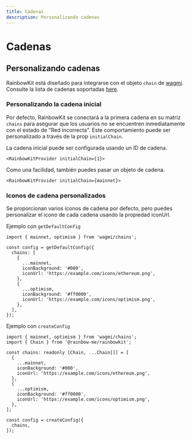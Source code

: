 ```yaml
---
title: Cadenas
description: Personalizando cadenas
---
```


# Cadenas

## Personalizando cadenas

RainbowKit está diseñado para integrarse con el objeto `chain` de [wagmi](https://wagmi.sh/react/chains). Consulte la lista de cadenas soportadas [here](https://wagmi.sh/react/chains#supported-chains).

### Personalizando la cadena inicial

Por defecto, RainbowKit se conectará a la primera cadena en su matriz `chains` para asegurar que los usuarios no se encuentren inmediatamente con el estado de "Red incorrecta". Este comportamiento puede ser personalizado a través de la prop `initialChain`.

La cadena inicial puede ser configurada usando un ID de cadena.

```tsx
<RainbowKitProvider initialChain={1}>
```

Como una facilidad, también puedes pasar un objeto de cadena.

```tsx
<RainbowKitProvider initialChain={mainnet}>
```

### Iconos de cadena personalizados

Se proporcionan varios iconos de cadena por defecto, pero puedes personalizar el icono de cada cadena usando la propiedad iconUrl.

Ejemplo con `getDefaultConfig`

```tsx
import { mainnet, optimism } from 'wagmi/chains';

const config = getDefaultConfig({
  chains: [
    {
      ...mainnet,
      iconBackground: '#000',
      iconUrl: 'https://example.com/icons/ethereum.png',
    },
    {
      ...optimism,
      iconBackground: '#ff0000',
      iconUrl: 'https://example.com/icons/optimism.png',
    },
  ],
});
```

Ejemplo con `createConfig`

```tsx
import { mainnet, optimism } from 'wagmi/chains';
import { Chain } from '@rainbow-me/rainbowkit';

const chains: readonly [Chain, ...Chain[]] = [
  {
    ...mainnet,
    iconBackground: '#000',
    iconUrl: 'https://example.com/icons/ethereum.png',
  },
  {
    ...optimism,
    iconBackground: '#ff0000',
    iconUrl: 'https://example.com/icons/optimism.png',
  },
];

const config = createConfig({
  chains,
});
```
